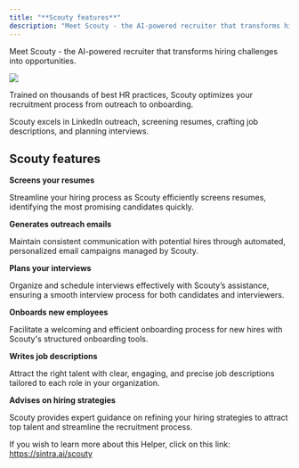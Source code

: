```yaml
---
title: "**Scouty features**"
description: "Meet Scouty - the AI-powered recruiter that transforms hiring challenges into opportunities."
---
```


Meet Scouty - the AI-powered recruiter that transforms hiring challenges into opportunities. 

![](https://downloads.intercomcdn.com/i/o/1114409179/b9f5f05400ca9ed91ef607cc/image.png?expires=1754573400&signature=e969129db2dbb9784fef30c2d0ef1c347af33fc87f01e3957c7025f7ddd3c99f&req=dSEmEs1%2BlIBYUPMW1HO4zXAmDavDYXLLTPmaKTKfKM0eEP6SJa1SDz9PDt2u%0AVE%2BC%0A)

Trained on thousands of best HR practices, Scouty optimizes your recruitment process from outreach to onboarding.

Scouty excels in LinkedIn outreach, screening resumes, crafting job descriptions, and planning interviews.

## **Scouty features**

**Screens your resumes**

Streamline your hiring process as Scouty efficiently screens resumes, identifying the most promising candidates quickly.

**Generates outreach emails**

Maintain consistent communication with potential hires through automated, personalized email campaigns managed by Scouty.

**Plans your interviews**

Organize and schedule interviews effectively with Scouty’s assistance, ensuring a smooth interview process for both candidates and interviewers.

**Onboards new employees**

Facilitate a welcoming and efficient onboarding process for new hires with Scouty's structured onboarding tools.

**Writes job descriptions**

Attract the right talent with clear, engaging, and precise job descriptions tailored to each role in your organization.

**Advises on hiring strategies**

Scouty provides expert guidance on refining your hiring strategies to attract top talent and streamline the recruitment process.

If you wish to learn more about this Helper, click on this link: <https://sintra.ai/scouty>